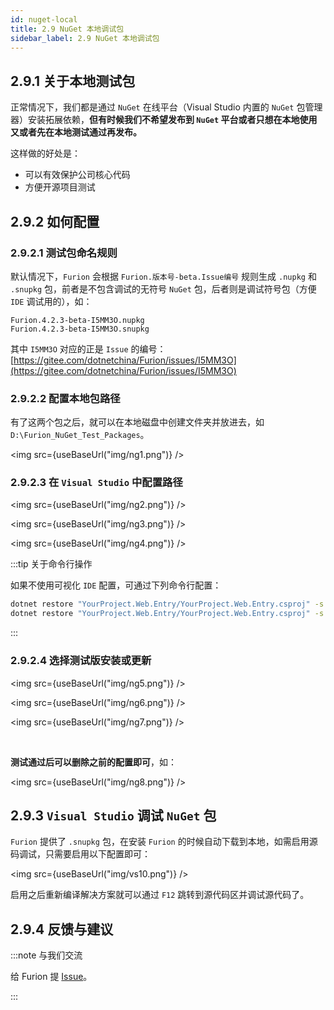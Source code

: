 ```yaml
---
id: nuget-local
title: 2.9 NuGet 本地调试包
sidebar_label: 2.9 NuGet 本地调试包
---
```



## 2.9.1 关于本地测试包

正常情况下，我们都是通过 `NuGet` 在线平台（Visual Studio 内置的 `NuGet` 包管理器）安装拓展依赖，**但有时候我们不希望发布到 `NuGet` 平台或者只想在本地使用又或者先在本地测试通过再发布。**

这样做的好处是：

- 可以有效保护公司核心代码
- 方便开源项目测试

## 2.9.2 如何配置

### 2.9.2.1 测试包命名规则

默认情况下，`Furion` 会根据 `Furion.版本号-beta.Issue编号` 规则生成 `.nupkg` 和 `.snupkg` 包，前者是不包含调试的无符号 `NuGet` 包，后者则是调试符号包（方便 `IDE` 调试用的），如：

```showLineNumbers title="D:\Furion_NuGet_Test_Packages"
Furion.4.2.3-beta-I5MM3O.nupkg
Furion.4.2.3-beta-I5MM3O.snupkg
```

其中 `I5MM3O` 对应的正是 `Issue` 的编号：[https://gitee.com/dotnetchina/Furion/issues/I5MM3O](https://gitee.com/dotnetchina/Furion/issues/I5MM3O)

### 2.9.2.2 配置本地包路径

有了这两个包之后，就可以在本地磁盘中创建文件夹并放进去，如 `D:\Furion_NuGet_Test_Packages`。

<img src={useBaseUrl("img/ng1.png")} />

### 2.9.2.3 在 `Visual Studio` 中配置路径

<img src={useBaseUrl("img/ng2.png")} />

<img src={useBaseUrl("img/ng3.png")} />

<img src={useBaseUrl("img/ng4.png")} />

:::tip 关于命令行操作

如果不使用可视化 `IDE` 配置，可通过下列命令行配置：

```bash
dotnet restore "YourProject.Web.Entry/YourProject.Web.Entry.csproj" -s "D:\Furion_NuGet_Test_Packages";
dotnet restore "YourProject.Web.Entry/YourProject.Web.Entry.csproj" -s "https://api.nuget.org/v3/index.json";
```

:::

### 2.9.2.4 选择测试版安装或更新

<img src={useBaseUrl("img/ng5.png")} />

<img src={useBaseUrl("img/ng6.png")} />

<img src={useBaseUrl("img/ng7.png")} />

<br />

**测试通过后可以删除之前的配置即可**，如：

<img src={useBaseUrl("img/ng8.png")} />

## 2.9.3 `Visual Studio` 调试 `NuGet` 包

`Furion` 提供了 `.snupkg` 包，在安装 `Furion` 的时候自动下载到本地，如需启用源码调试，只需要启用以下配置即可：

<img src={useBaseUrl("img/vs10.png")} />

启用之后重新编译解决方案就可以通过 `F12` 跳转到源代码区并调试源代码了。

## 2.9.4 反馈与建议

:::note 与我们交流

给 Furion 提 [Issue](https://gitee.com/dotnetchina/Furion/issues/new?issue)。

:::
